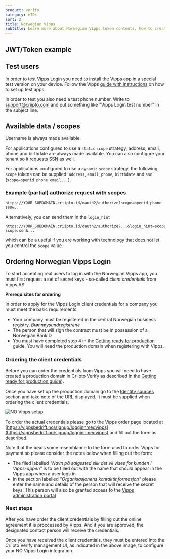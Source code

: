 ```yaml
---
product: verify
category: eIDs
sort: 2
title: Norwegian Vipps
subtitle: Learn more about Norwegian Vipps token contents, how to create test users and how to gain access to production.
---
```


## JWT/Token example

<NorwegianVippsJwtSnippet />

## Test users

In order to test Vipps Login you need to install the Vipps app in a special test version on your device. Follow the Vipps [guide with instructions](https://developer.vippsmobilepay.com/docs/test-environment/#test-apps) on how to set up test apps.

In order to test you also need a test phone number. Write to [support@criipto.com](mailto:support@criipto.com) and put something like "Vipps Login test number" in the subject line.

## Available data / scopes
Username is always made available. 

For applications configured to use a `static` `scope` strategy, address, email, phone and birthdate are always made available.
You can also configure your tenant so it requests SSN as well.

For applications configured to use a `dynamic` `scope` strategy, the following `scope` tokens can be supplied: `address`, `email`, `phone`, `birthdate` and `ssn` (`scope=openid phone email...`).

### Example (partial) authorize request with scopes
```text
https://YOUR_SUBDOMAIN.criipto.id/oauth2/authorize?scope=openid phone ssn&...
```
Alternatively, you can send them in the `login_hint`
```text
https://YOUR_SUBDOMAIN.criipto.id/oauth2/authorize?...&login_hint=scope:phone scope:ssn&...
```
which can be a useful if you are working with technology that does not let you control the `scope` value.

## Ordering Norwegian Vipps Login

To start accepting real users to log in with the Norwegian Vipps app, you must first request a set of secret keys - so-called _client credentials_ from Vipps AS.

<Highlight icon="file-lines">

**Prerequisites for ordering**

In order to apply for the Vipps Login client credentials for a company you must meet the basic requirements:

- Your company must be registered in the central Norwegian business registry, _Brønnøysundregistrene_
- The person that will sign the contract must be in possession of a Norwegian BankID
- You must have completed step 4 in the [Getting ready for production](/verify/guides/production) guide. You will need the production domain when registering with Vipps.

</Highlight>

### Ordering the client credentials

Before you can order the credentials from Vipps you will need to have created a production domain in Criipto Verify as described in the [Getting ready for production guide](/verify/guides/production)). 

Once you have set up the production domain go to the [Identity sources](https://dashboard.criipto.com/providers/NO_VIPPS) section and take note of the URL displayed. It must be supplied when ordering the client credentials.

![NO Vipps setup](./images/no-vipps.png)

To order the actual credentials please go to the Vipps order page located at [https://vippsbedrift.no/signup/logginnmedvipps](https://vippsbedrift.no/signup/logginnmedvipps) and fill out the form as described.

Note that the bears some resemblance to the form used to order Vipps for payment so please consider the notes below when filling out the form:
- The filed labelled _"Navn på salgssted slik det vil vises for kunden i Vipps-appen"_ is to be filled out with the name that should appear in the Vipps app when a user logs in
- In the section labelled _"Organisasjonens kontaktinformasjon"_ please enter the name and details of the person that will receive the secret keys. This person will also be granted access to the [Vipps administration portal](https://portal.vipps.no/login)

### Next steps

After you have order the client credentials by filling out the online agreement it is proccessed by Vipps. And if you are approved, the designated contact person will receive the credentials. 

Once you have received the client credentials, they must be entered into the Criipto Verify management UI, as indicated in the above image, to configure your NO Vipps Login integration.

